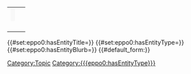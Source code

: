 <includeonly>
{|
|style="vertical-align:top;"|<div style="font-size: 20px; margin: 0px 0px 20px 0px; background-color: #F8F8F8; padding: 5px; border-radius: 3px;">{{{eppo0:hasEntityBlurb}}}</div>
|style="vertical-align:top;padding-top:5px;"|{{AnnotationsList}}
|}
{{#set:eppo0:hasEntityTitle={{{eppo0:hasEntityTitle}}}}}
{{#set:eppo0:hasEntityType={{{eppo0:hasEntityType}}}}}
{{#set:eppo0:hasEntityBlurb={{{eppo0:hasEntityBlurb}}}}}
{{DISPLAYTITLE:{{{eppo0:hasEntityType}}} "{{{eppo0:hasEntityTitle}}}"}}
{{#default_form:{{{eppo0:hasEntityType}}}}}
[[Category:Topic]]
[[Category:{{{eppo0:hasEntityType}}}]]
</includeonly>
